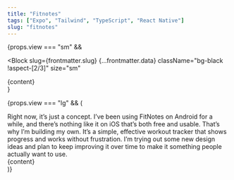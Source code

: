 ```yaml
---
title: "Fitnotes"
tags: ["Expo", "Tailwind", "TypeScript", "React Native"]
slug: "fitnotes"
---
```




{props.view === "sm" &&

<Block
  slug={frontmatter.slug}
  {...frontmatter.data}
  className="bg-black !aspect-[2/3]"
  size="sm"
>
  <div className="absolute bottom-20 left-20 w-full">{content}</div>
</Block>
}

{props.view === "lg" && (

<div className="relative md:rounded-3xl rounded-2xl overflow-y-auto overflow-x-hidden md:p-11 p-6 flex flex-col bg-black text-neutral-400">
  <Title className="text-white">{frontmatter.title}</Title>
  <TextBlock>
    Right now, it’s just a concept. I’ve been using FitNotes on Android for a
    while, and there’s nothing like it on iOS that’s both free and usable.
    That’s why I’m building my own. It’s a simple, effective workout tracker
    that shows progress and works without frustration. I’m trying out some new
    design ideas and plan to keep improving it over time to make it something
    people actually want to use.
  </TextBlock>
  <Tags tags={frontmatter.tags} className="mb-20" />
  <div className="md:absolute bottom-20 -right-20">{content}</div>
</div>
)}
